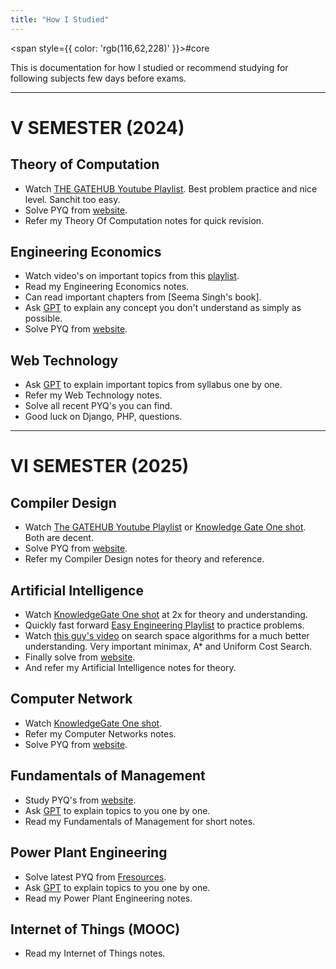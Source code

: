 ```yaml
---
title: "How I Studied"
---
```



<span style={{ color: 'rgb(116,62,228)' }}>#core</span> 

This is documentation for how I studied or recommend studying for following subjects few days before exams.

---
# V SEMESTER (2024)

## Theory of Computation

- Watch [THE GATEHUB Youtube Playlist](https://youtube.com/playlist?list=PL1QH9gyQXfgsUBfYUR0WirJASgif4pHVX&si=SbkUqfpNmylHacCg). Best problem practice and nice level. Sanchit too easy.
- Solve PYQ from [website](https://dtu-pyq.vercel.app/).
- Refer my <Link href="theory-of-computation">Theory Of Computation</Link> notes for quick revision.

## Engineering Economics

- Watch video's on important topics from this [playlist](https://youtube.com/playlist?list=PLaAhQ2ofZZRC1OFxHoa8qGyFHDgk7PyUN&si=6_WGNXV0mzef4dEL).
- Read my <Link href="engineering-economics">Engineering Economics</Link> notes.
- Can read important chapters from [Seema Singh's book].
- Ask [GPT](https://chatgpt.com/) to explain any concept you don't understand as simply as possible.
- Solve PYQ from [website](https://dtu-pyq.vercel.app/).

## Web Technology

- Ask [GPT](https://chatgpt.com/) to explain important topics from syllabus one by one.
- Refer my <Link href="web-technology">Web Technology</Link> notes.
- Solve all recent PYQ's you can find.
- Good luck on Django, PHP, questions.

---
# VI SEMESTER (2025)

## Compiler Design

- Watch [The GATEHUB Youtube Playlist](https://youtube.com/playlist?list=PL1QH9gyQXfguPNDTsnG90W2kBDQpYLDQr&si=zSCC3U7Y9QY6McwW) or [Knowledge Gate One shot](https://youtu.be/OQCjakjCJu4?si=rjUyvIUfdyiNCIt5). Both are decent.
- Solve PYQ from [website](https://dtu-pyq.vercel.app/).
- Refer my <Link href="compiler-design">Compiler Design</Link> notes for theory and reference.

## Artificial Intelligence

- Watch [KnowledgeGate One shot](https://youtu.be/yiXAmkimZRQ?si=Sq7iSvpx_xVOXJFD) at 2x for theory and understanding.
- Quickly fast forward [Easy Engineering Playlist](https://www.youtube.com/playlist?list=PLV8vIYTIdSnYsdt0Dh9KkD9WFEi7nVgbe) to practice problems.
- Watch [this guy's video](https://youtu.be/zp3VMe0Jpf8?si=OLhuDeUnN915nR6U) on search space algorithms for a much better understanding. Very important minimax, A\* and Uniform Cost Search.
- Finally solve from [website](https://dtu-pyq.vercel.app/).
- And refer my <Link href="artificial-intelligence">Artificial Intelligence</Link> notes for theory.

## Computer Network

- Watch [KnowledgeGate One shot](https://youtu.be/q3Z3Qa1UNBA?si=VqRuDxRA-qbpZ5Yq).
- Refer my <Link href="computer-networks">Computer Networks</Link> notes.
- Solve PYQ from [website](https://dtu-pyq.vercel.app/).

## Fundamentals of Management

- Study PYQ's from [website](https://dtu-pyq.vercel.app/).
- Ask [GPT](https://chatgpt.com/) to explain topics to you one by one.
- Read my <Link href="fundamentals-of-management">Fundamentals of Management</Link> for short notes.

## Power Plant Engineering

- Solve latest PYQ from [Fresources](https://fresources.tech/subject?branchId=63066b8e9cbab109372b82a5&courseId=63066b8f9cbab109372b82ab).
- Ask [GPT](https://chatgpt.com/) to explain topics to you one by one.
- Read my <Link href="power-plant-engineering">Power Plant Engineering</Link> notes.

## Internet of Things (MOOC)

- Read my <Link href="internet-of-things">Internet of Things</Link> notes.
